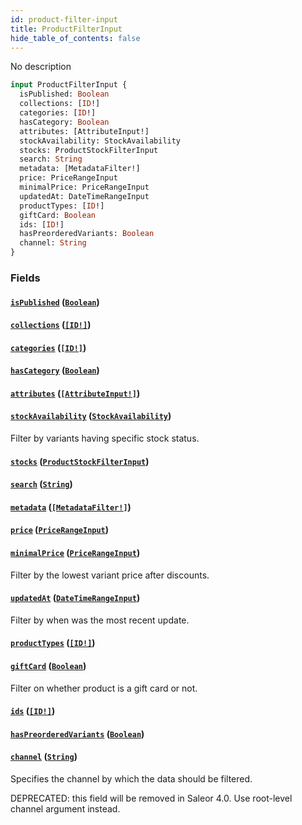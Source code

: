 ```yaml
---
id: product-filter-input
title: ProductFilterInput
hide_table_of_contents: false
---
```


No description

```graphql
input ProductFilterInput {
  isPublished: Boolean
  collections: [ID!]
  categories: [ID!]
  hasCategory: Boolean
  attributes: [AttributeInput!]
  stockAvailability: StockAvailability
  stocks: ProductStockFilterInput
  search: String
  metadata: [MetadataFilter!]
  price: PriceRangeInput
  minimalPrice: PriceRangeInput
  updatedAt: DateTimeRangeInput
  productTypes: [ID!]
  giftCard: Boolean
  ids: [ID!]
  hasPreorderedVariants: Boolean
  channel: String
}
```

### Fields

#### [`isPublished`](#) ([`Boolean`](../../../developer/api-reference/scalars/boolean))

#### [`collections`](#) ([`[ID!]`](../../../developer/api-reference/scalars/id))

#### [`categories`](#) ([`[ID!]`](../../../developer/api-reference/scalars/id))

#### [`hasCategory`](#) ([`Boolean`](../../../developer/api-reference/scalars/boolean))

#### [`attributes`](#) ([`[AttributeInput!]`](../../../developer/api-reference/inputs/attribute-input))

#### [`stockAvailability`](#) ([`StockAvailability`](../../../developer/api-reference/enums/stock-availability))

Filter by variants having specific stock status.

#### [`stocks`](#) ([`ProductStockFilterInput`](../../../developer/api-reference/inputs/product-stock-filter-input))

#### [`search`](#) ([`String`](../../../developer/api-reference/scalars/string))

#### [`metadata`](#) ([`[MetadataFilter!]`](../../../developer/api-reference/inputs/metadata-filter))

#### [`price`](#) ([`PriceRangeInput`](../../../developer/api-reference/inputs/price-range-input))

#### [`minimalPrice`](#) ([`PriceRangeInput`](../../../developer/api-reference/inputs/price-range-input))

Filter by the lowest variant price after discounts.

#### [`updatedAt`](#) ([`DateTimeRangeInput`](../../../developer/api-reference/inputs/date-time-range-input))

Filter by when was the most recent update.

#### [`productTypes`](#) ([`[ID!]`](../../../developer/api-reference/scalars/id))

#### [`giftCard`](#) ([`Boolean`](../../../developer/api-reference/scalars/boolean))

Filter on whether product is a gift card or not.

#### [`ids`](#) ([`[ID!]`](../../../developer/api-reference/scalars/id))

#### [`hasPreorderedVariants`](#) ([`Boolean`](../../../developer/api-reference/scalars/boolean))

#### [`channel`](#) ([`String`](../../../developer/api-reference/scalars/string))

Specifies the channel by which the data should be filtered.

DEPRECATED: this field will be removed in Saleor 4.0. Use root-level channel argument instead.
